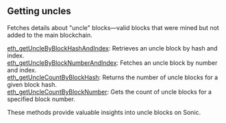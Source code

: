 
<Meta
  title="Sonic getting uncles info| dRPC"
/>

## Getting uncles

Fetches details about "uncle" blocks—valid blocks that were mined but not added to the main blockchain.

[eth_getUncleByBlockHashAndIndex](/sonic-api/gettinguncles/eth_getUncleByBlockHashAndIndex): Retrieves an uncle block by hash and index. \
[eth_getUncleByBlockNumberAndIndex](/sonic-api/gettinguncles/eth_getUncleByBlockNumberAndIndex): Fetches an uncle block by number and index. \
[eth_getUncleCountByBlockHash](/sonic-api/gettinguncles/eth_getUncleCountByBlockHash): Returns the number of uncle blocks for a given block hash. \
[eth_getUncleCountByBlockNumber](/sonic-api/gettinguncles/eth_getUncleCountByBlockNumber): Gets the count of uncle blocks for a specified block number.

These methods provide valuable insights into uncle blocks on Sonic.


<Space h={16} />
<GetStarted />
